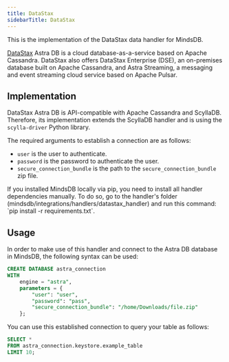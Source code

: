 ```yaml
---
title: DataStax
sidebarTitle: DataStax
---
```


This is the implementation of the DataStax data handler for MindsDB.

[DataStax](https://www.datastax.com/) Astra DB is a cloud database-as-a-service based on Apache Cassandra. DataStax also offers DataStax Enterprise (DSE), an on-premises database built on Apache Cassandra, and Astra Streaming, a messaging and event streaming cloud service based on Apache Pulsar.

## Implementation

DataStax Astra DB is API-compatible with Apache Cassandra and ScyllaDB. Therefore, its implementation extends the ScyllaDB handler and is using the `scylla-driver` Python library.

The required arguments to establish a connection are as follows:

* `user` is the user to authenticate.
* `password` is the password to authenticate the user.
* `secure_connection_bundle` is the path to the `secure_connection_bundle` zip file.

<Tip>
If you installed MindsDB locally via pip, you need to install all handler dependencies manually. To do so, go to the handler's folder (mindsdb/integrations/handlers/datastax_handler) and run this command: `pip install -r requirements.txt`.
</Tip>

## Usage


In order to make use of this handler and connect to the Astra DB database in MindsDB, the following syntax can be used:

```sql
CREATE DATABASE astra_connection
WITH
    engine = "astra",
    parameters = {
        "user": "user",
        "password": "pass",
        "secure_connection_bundle": "/home/Downloads/file.zip"
    };
```

You can use this established connection to query your table as follows:

```sql
SELECT *
FROM astra_connection.keystore.example_table
LIMIT 10;
```
